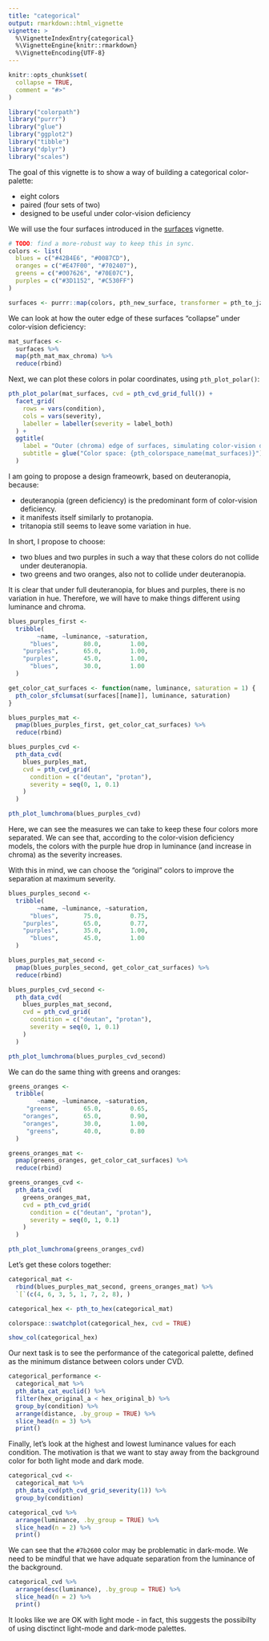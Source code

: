 ```yaml
---
title: "categorical"
output: rmarkdown::html_vignette
vignette: >
  %\VignetteIndexEntry{categorical}
  %\VignetteEngine{knitr::rmarkdown}
  %\VignetteEncoding{UTF-8}
---
```


```r
knitr::opts_chunk$set(
  collapse = TRUE,
  comment = "#>"
)
```

```r
library("colorpath")
library("purrr")
library("glue")
library("ggplot2")
library("tibble")
library("dplyr")
library("scales")
```

The goal of this vignette is to show a way of building a categorical color-palette:

  - eight colors
  - paired (four sets of two)
  - designed to be useful under color-vision deficiency
  
We will use the four surfaces introduced in the [surfaces](surfaces.html) vignette.

```r
# TODO: find a more-robust way to keep this in sync.
colors <- list(
  blues = c("#42B4E6", "#0087CD"),
  oranges = c("#E47F00", "#702407"),
  greens = c("#007626", "#70E07C"),
  purples = c("#3D1152", "#C530FF")
)

surfaces <- purrr::map(colors, pth_new_surface, transformer = pth_to_jzazbz100)
```

We can look at how the outer edge of these surfaces "collapse" under color-vision deficiency:

```r
mat_surfaces <- 
  surfaces %>%
  map(pth_mat_max_chroma) %>%
  reduce(rbind)
```

Next, we can plot these colors in polar coordinates, using `pth_plot_polar()`:

```r
pth_plot_polar(mat_surfaces, cvd = pth_cvd_grid_full()) +
  facet_grid(
    rows = vars(condition), 
    cols = vars(severity),
    labeller = labeller(severity = label_both)
  ) +
  ggtitle(
    label = "Outer (chroma) edge of surfaces, simulating color-vision deficiency",
    subtitle = glue("Color space: {pth_colorspace_name(mat_surfaces)}")
  )
```

I am going to propose a design frameowrk, based on deuteranopia, because:

- deuteranopia (green deficiency) is the predominant form of color-vision deficiency.
- it manifests itself similarly to protanopia.
- tritanopia still seems to leave some variation in hue.

In short, I propose to choose:

- two blues and two purples in such a way that these colors do not collide under deuteranopia.
- two greens and two oranges, also not to collide under deuteranopia.

It is clear that under full deuteranopia, for blues and purples, there is no variation in hue. 
Therefore, we will have to make things different using luminance and chroma.

```r
blues_purples_first <-
  tribble(
        ~name, ~luminance, ~saturation,
      "blues",       80.0,        1.00, 
    "purples",       65.0,        1.00, 
    "purples",       45.0,        1.00, 
      "blues",       30.0,        1.00
  )
```

```r
get_color_cat_surfaces <- function(name, luminance, saturation = 1) {
  pth_color_sfclumsat(surfaces[[name]], luminance, saturation)
}
```

```r
blues_purples_mat <- 
  pmap(blues_purples_first, get_color_cat_surfaces) %>%
  reduce(rbind)
```


```r
blues_purples_cvd <-
  pth_data_cvd(
    blues_purples_mat, 
    cvd = pth_cvd_grid(
      condition = c("deutan", "protan"), 
      severity = seq(0, 1, 0.1)
    )
  )
```

```r
pth_plot_lumchroma(blues_purples_cvd)
```

Here, we can see the measures we can take to keep these four colors more separated. 
We can see that, according to the color-vision deficiency models, the colors with the purple hue drop in luminance (and increase in chroma) as the severity increases.

With this in mind, we can choose the "original" colors to improve the separation at maximum severity.

```r
blues_purples_second <-
  tribble(
        ~name, ~luminance, ~saturation,
      "blues",       75.0,        0.75, 
    "purples",       65.0,        0.77, 
    "purples",       35.0,        1.00, 
      "blues",       45.0,        1.00
  )
```

```r
blues_purples_mat_second <- 
  pmap(blues_purples_second, get_color_cat_surfaces) %>%
  reduce(rbind)
```


```r
blues_purples_cvd_second <-
  pth_data_cvd(
    blues_purples_mat_second, 
    cvd = pth_cvd_grid(
      condition = c("deutan", "protan"), 
      severity = seq(0, 1, 0.1)
    )
  )
```

```r
pth_plot_lumchroma(blues_purples_cvd_second)
```

We can do the same thing with greens and oranges:

```r
greens_oranges <-
  tribble(
        ~name, ~luminance, ~saturation,
     "greens",       65.0,        0.65, 
    "oranges",       65.0,        0.90, 
    "oranges",       30.0,        1.00, 
     "greens",       40.0,        0.80
  )
```

```r
greens_oranges_mat <- 
  pmap(greens_oranges, get_color_cat_surfaces) %>%
  reduce(rbind)
```


```r
greens_oranges_cvd <-
  pth_data_cvd(
    greens_oranges_mat, 
    cvd = pth_cvd_grid(
      condition = c("deutan", "protan"), 
      severity = seq(0, 1, 0.1)
    )
  )
```

```r
pth_plot_lumchroma(greens_oranges_cvd)
```

Let's get these colors together:

```r
categorical_mat <- 
  rbind(blues_purples_mat_second, greens_oranges_mat) %>%
  `[`(c(4, 6, 3, 5, 1, 7, 2, 8), )

categorical_hex <- pth_to_hex(categorical_mat)

colorspace::swatchplot(categorical_hex, cvd = TRUE)
```

```r
show_col(categorical_hex)
```

Our next task is to see the performance of the categorical palette, defined as the minimum distance between colors under CVD.

```r
categorical_performance <- 
  categorical_mat %>%
  pth_data_cat_euclid() %>%
  filter(hex_original_a < hex_original_b) %>%
  group_by(condition) %>%
  arrange(distance, .by_group = TRUE) %>% 
  slice_head(n = 3) %>%
  print()
```

Finally, let's look at the highest and lowest luminance values for each condition. 
The motivation is that we want to stay away from the background color for both light mode and dark mode.

```r
categorical_cvd <- 
  categorical_mat %>%
  pth_data_cvd(pth_cvd_grid_severity(1)) %>%
  group_by(condition)

categorical_cvd %>%
  arrange(luminance, .by_group = TRUE) %>%
  slice_head(n = 2) %>%
  print()
```

We can see that the `#7b2600` color may be problematic in dark-mode. 
We need to be mindful that we have adquate separation from the luminance of the background.

```r
categorical_cvd %>%
  arrange(desc(luminance), .by_group = TRUE) %>%
  slice_head(n = 2) %>%
  print()
```

It looks like we are OK with light mode - in fact, this suggests the possibilty of using disctinct light-mode and dark-mode palettes.
